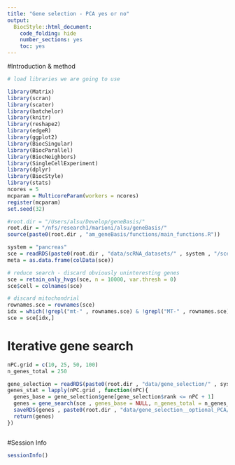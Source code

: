 ```yaml
---
title: "Gene selection - PCA yes or no"
output:
  BiocStyle::html_document:
    code_folding: hide
    number_sections: yes
    toc: yes  
---
```


#Introduction & method


```r
# load libraries we are going to use

library(Matrix)
library(scran)
library(scater)
library(batchelor)
library(knitr)
library(reshape2)
library(edgeR)
library(ggplot2)
library(BiocSingular)
library(BiocParallel)
library(BiocNeighbors)
library(SingleCellExperiment)
library(dplyr)
library(BiocStyle)
library(stats)
ncores = 5
mcparam = MulticoreParam(workers = ncores)
register(mcparam)
set.seed(32)

#root.dir = "/Users/alsu/Develop/geneBasis/"
root.dir = "/nfs/research1/marioni/alsu/geneBasis/"
source(paste0(root.dir , "am_geneBasis/functions/main_functions.R"))

system = "pancreas"
sce = readRDS(paste0(root.dir , "data/scRNA_datasets/" , system , "/sce_" , system , ".Rds"))
meta = as.data.frame(colData(sce))

# reduce search - discard obviously uninteresting genes
sce = retain_only_hvgs(sce, n = 10000, var.thresh = 0)
sce$cell = colnames(sce)

# discard mitochondrial
rownames.sce = rownames(sce)
idx = which(!grepl("mt-" , rownames.sce) & !grepl("MT-" , rownames.sce) & !grepl("Mt-" , rownames.sce))
sce = sce[idx,]


```


# Iterative gene search

```r


nPC.grid = c(10, 25, 50, 100)
n_genes_total = 250

gene_selection = readRDS(paste0(root.dir , "data/gene_selection/" , system , "/gene_selection.Rds"))
genes_stat = lapply(nPC.grid , function(nPC){
  genes_base = gene_selection$gene[gene_selection$rank <= nPC + 1]
  genes = gene_search(sce , genes_base = NULL, n_genes_total = n_genes_total, batch = "sample", n.neigh = 5, p = 3, K = 5, nPC = nPC, ncores = ncores)
  saveRDS(genes , paste0(root.dir , "data/gene_selection__optional_PCA/" , system , "/" , "gene_selection__nPC_" , nPC, ".Rds"))
  return(genes)
})



```

#Session Info

```r
sessionInfo()
```
